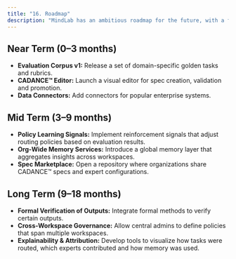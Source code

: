 ```yaml
---
title: "16. Roadmap"
description: "MindLab has an ambitious roadmap for the future, with a focus on continuous improvement and customer-driven innovation."
---
```


## Near Term (0–3 months)

- **Evaluation Corpus v1:** Release a set of domain-specific golden tasks and rubrics.
- **CADANCE™ Editor:** Launch a visual editor for spec creation, validation and promotion.
- **Data Connectors:** Add connectors for popular enterprise systems.

## Mid Term (3–9 months)

- **Policy Learning Signals:** Implement reinforcement signals that adjust routing policies based on evaluation results.
- **Org-Wide Memory Services:** Introduce a global memory layer that aggregates insights across workspaces.
- **Spec Marketplace:** Open a repository where organizations share CADANCE™ specs and expert configurations.

## Long Term (9–18 months)

- **Formal Verification of Outputs:** Integrate formal methods to verify certain outputs.
- **Cross-Workspace Governance:** Allow central admins to define policies that span multiple workspaces.
- **Explainability & Attribution:** Develop tools to visualize how tasks were routed, which experts contributed and how memory was used.